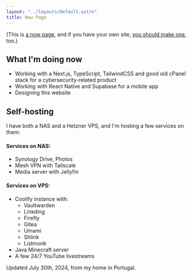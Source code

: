 ```yaml
---
layout: "../layouts/Default.astro"
title: Now Page
---
```


(This is [a now page](https://nownownow.com/about), and if you have your own site, [you should make one](https://nownownow.com/about), too.)

## What I'm doing now

- Working with a Next.js, TypeScript, TailwindCSS and good old cPanel stack for a cybersecurity-related product
- Working with React Native and Supabase for a mobile app
- Designing this website

## Self-hosting

I have both a NAS and a Hetzner VPS, and I'm hosting a few services on them:

#### Services on NAS:

- Synology Drive, Photos
- Mesh VPN with Tailscale
- Media server with Jellyfin

#### Services on VPS:

- Coolify instance with:
  - Vaultwarden
  - Linkding
  - Firefly
  - Gitea
  - Umami
  - Shlink
  - Listmonk
- Java Minecraft server
- A few 24/7 YouTube livestreams

Updated July 30th, 2024, from my home in Portugal.
